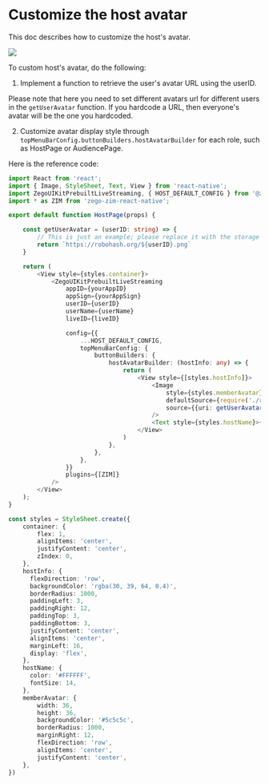 # Customize the host avatar

This doc describes how to customize the host's avatar.


<Frame width="30%" height="auto" caption="">
  <img src="https://storage.zego.im/sdk-doc/Pics/ZegoUIKit/Flutter/live/live_duration.jpeg" />
</Frame> 

To custom host's avatar, do the following:

1. Implement a function to retrieve the user's avatar URL using the userID.

<Warning title="Warning">

Please note that here you need to set different avatars url for different users in the `getUserAvatar` function. If you hardcode a URL, then everyone's avatar will be the one you hardcoded.

</Warning>

2. Customize avatar display style through `topMenuBarConfig.buttonBuilders.hostAvatarBuilder` for each role, such as HostPage or AudiencePage.

Here is the reference code:

```typescript {8-11,26-37}
import React from 'react';
import { Image, StyleSheet, Text, View } from 'react-native';
import ZegoUIKitPrebuiltLiveStreaming, { HOST_DEFAULT_CONFIG } from '@zegocloud/zego-uikit-prebuilt-live-streaming-rn';
import * as ZIM from 'zego-zim-react-native';

export default function HostPage(props) {

    const getUserAvatar = (userID: string) => {
        // This is just an example; please replace it with the storage address for user avatars in your app.
        return `https://robohash.org/${userID}.png`
    }

    return (
        <View style={styles.container}>
            <ZegoUIKitPrebuiltLiveStreaming
                appID={yourAppID}
                appSign={yourAppSign}
                userID={userID}
                userName={userName}
                liveID={liveID}

                config={{
                    ...HOST_DEFAULT_CONFIG,
                    topMenuBarConfig: {
                        buttonBuilders: {
                            hostAvatarBuilder: (hostInfo: any) => {
                                return (
                                    <View style={[styles.hostInfo]}>
                                        <Image
                                            style={styles.memberAvatar}
                                            defaultSource={require('./resources/avatar_def.png')}
                                            source={{uri: getUserAvatar(hostInfo.userID)}}
                                        />
                                        <Text style={styles.hostName}>{hostInfo.userName}</Text>
                                    </View>
                                )
                            },
                        },
                    },
                }}
                plugins={[ZIM]}
            />
        </View>
    );
}

const styles = StyleSheet.create({
    container: {
        flex: 1,
        alignItems: 'center',
        justifyContent: 'center',
        zIndex: 0,
    },
    hostInfo: {
      flexDirection: 'row',
      backgroundColor: 'rgba(30, 39, 64, 0.4)',
      borderRadius: 1000,
      paddingLeft: 3,
      paddingRight: 12,
      paddingTop: 3,
      paddingBottom: 3,
      justifyContent: 'center',
      alignItems: 'center',
      marginLeft: 16,
      display: 'flex',
    },
    hostName: {
      color: '#FFFFFF',
      fontSize: 14,
    },
    memberAvatar: {
        width: 36,
        height: 36,
        backgroundColor: '#5c5c5c',
        borderRadius: 1000,
        marginRight: 12,
        flexDirection: 'row',
        alignItems: 'center',
        justifyContent: 'center',
    },
})
```